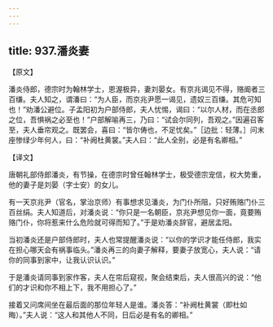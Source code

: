 ```yaml
---
---
---
```

title: 937.潘炎妻
---



【原文】

潘炎侍郎，德宗时为翰林学士，恩渥极异，妻刘晏女。有京兆谒见不得，赂阍者三百缣。夫人知之，谓潘曰：“为人臣，而京兆尹愿一谒见，遗奴三百缣。其危可知也！”劝潘公避位。子孟阳初为户部侍郎，夫人忧惕，谒曰：“以尔人材，而在丞郎之位，吾惧祸之必至也！”户部解喻再三，乃曰：“试会尔同列，吾观之。”因遍召客至，夫人垂帘观之。既罢会，喜曰：“皆尔俦也，不足忧矣。”［边批：轻薄。］问末座惨绿少年何人，曰：“补阙杜黄裳。”夫人曰：“此人全别，必是有名卿相。”

【译文】

唐朝礼部侍郎潘炎，有节操，在德宗时曾任翰林学士，极受德宗宠信，权大势重，他的妻子是刘晏（字士安）的女儿。

有一天京兆尹（官名，掌治京师）有事想求见潘炎，为门仆所阻，只好贿赂门仆三百丝绢。夫人知道后，对潘炎说：“你只是一名朝臣，京兆尹想见你一面，竟要贿赂门仆，你将惹来什么危险就可得而知了。”于是劝潘炎辞官，避居孟阳。

当初潘炎还是户部侍郎时，夫人也常提醒潘炎说：“以你的学识才能任侍郎，我实在担心哪天会有祸事临头。”潘炎再三的向妻子解释，要妻子放宽心，夫人说：“请你的同事到家中，让我认识认识。”

于是潘炎请同事到家作客，夫人在帘后窥视，聚会结束后，夫人很高兴的说：“他们的才识和你不相上下，我不用担心了。”

接着又问席间坐在最后面的那位年轻人是谁。潘炎答：“补阙杜黄裳（即杜如晦）。”夫人说：“这人和其他人不同，日后必是有名的卿相。”